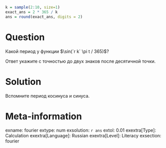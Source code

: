 ```r
k = sample(2:10, size=1)
exact_ans = 2 * 365 / k
ans = round(exact_ans, digits = 2)
```

Question
========

Какой период у функции $\sin(`r k` \pi t / 365)$?

Ответ укажите с точностью до двух знаков после десятичной точки. 

Solution
========

Вспомните период косинуса и синуса. 

Meta-information
================
exname: fourier
extype: num
exsolution: `r ans`
extol: 0.01
exextra[Type]: Calculation
exextra[Language]: Russian
exextra[Level]: Literacy
exsection: fourier

